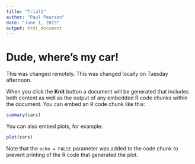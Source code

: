 ```yaml
---
title: "Trial1"
author: "Paul Pearson"
date: "June 1, 2015"
output: html_document
---
```


# Dude, where's my car!

This was changed remotely.  This was changed locally on Tuesday afternoon.

When you click the **Knit** button a document will be generated that includes both content as well as the output of any embedded R code chunks within the document. You can embed an R code chunk like this:

```r
summary(cars)
```

You can also embed plots, for example:

```r
plot(cars)
```

Note that the `echo = FALSE` parameter was added to the code chunk to prevent printing of the R code that generated the plot.
